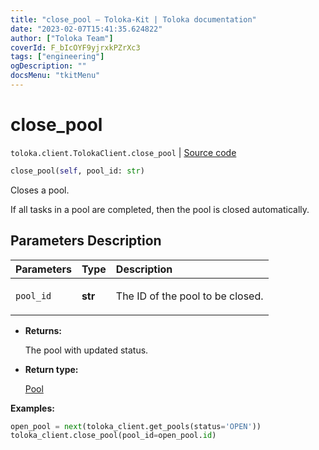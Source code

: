 ```yaml
---
title: "close_pool — Toloka-Kit | Toloka documentation"
date: "2023-02-07T15:41:35.624822"
author: ["Toloka Team"]
coverId: F_bIcOYF9yjrxkPZrXc3
tags: ["engineering"]
ogDescription: ""
docsMenu: "tkitMenu"
---
```


# close_pool
`toloka.client.TolokaClient.close_pool` | [Source code](https://github.com/Toloka/toloka-kit/blob/v1.1.3/src/client/__init__.py#L1331)

```python
close_pool(self, pool_id: str)
```

Closes a pool.

If all tasks in a pool are completed, then the pool is closed automatically.

## Parameters Description

| Parameters | Type | Description |
| :----------| :----| :-----------|
`pool_id`|**str**|<p>The ID of the pool to be closed.</p>

* **Returns:**

  The pool with updated status.

* **Return type:**

  [Pool](/docs/toloka-kit/reference/toloka.client.pool.Pool)

**Examples:**

```python
open_pool = next(toloka_client.get_pools(status='OPEN'))
toloka_client.close_pool(pool_id=open_pool.id)
```
